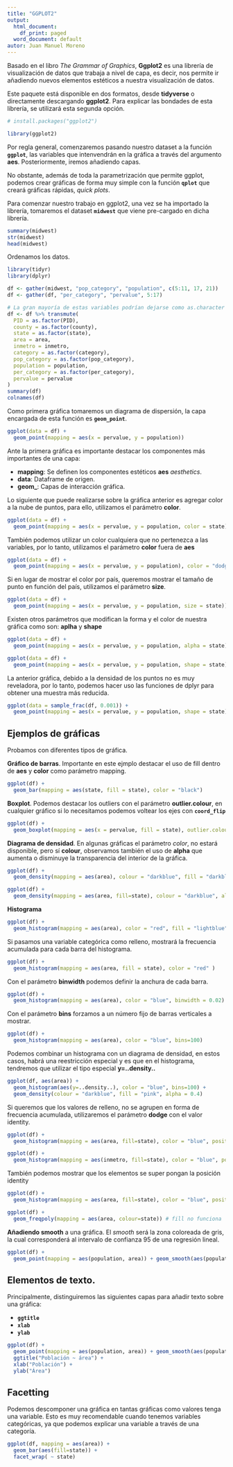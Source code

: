 ```yaml
---
title: "GGPLOT2"
output:
  html_document:
    df_print: paged
  word_document: default
autor: Juan Manuel Moreno
---
```


Basado en el libro *The Grammar of Graphics*, **Ggplot2** es una librería de visualización de datos que trabaja a nivel de capa, es decir, nos permite ir añadiendo nuevos elementos estéticos a nuestra visualización de datos.

Este paquete está disponible en dos formatos, desde **tidyverse** o directamente descargando **ggplot2**. Para explicar las bondades de esta librería, se utilizará esta segunda opción.

```r
# install.packages("ggplot2")

library(ggplot2)
```

Por regla general, comenzaremos pasando nuestro dataset a la función **`ggplot`**, las variables que intenvendrán en la gráfica a través del argumento **aes**. Posteriormente, iremos añadiendo capas.

No obstante, además de toda la parametrización que permite ggplot, podemos crear gráficas de forma muy simple con la función **`qplot`** que creará gráficas rápidas, *quick plots*.

Para comenzar nuestro trabajo en ggplot2, una vez se ha importado la librería, tomaremos el dataset **`midwest`** que viene pre-cargado en dicha librería.

```r
summary(midwest)
str(midwest)
head(midwest)
```

Ordenamos los datos.

```r
library(tidyr)
library(dplyr)

df <- gather(midwest, "pop_category", "population", c(5:11, 17, 21))
df <- gather(df, "per_category", "pervalue", 5:17)

# La gran mayoría de estas variables podrían dejarse como as.character sin problema.
df <- df %>% transmute(
  PID = as.factor(PID),
  county = as.factor(county),
  state = as.factor(state),
  area = area,
  inmetro = inmetro,
  category = as.factor(category),
  pop_category = as.factor(pop_category),
  population = population,
  per_category = as.factor(per_category),
  pervalue = pervalue
)
summary(df)
colnames(df)
```

Como primera gráfica tomaremos un diagrama de dispersión, la capa encargada de esta función es **`geom_point`**.

```r
ggplot(data = df) +
  geom_point(mapping = aes(x = pervalue, y = population))
```

Ante la primera gráfica es importante destacar los componentes más importantes de una capa:

-   **mapping**: Se definen los componentes estéticos **aes** *aesthetics*.
-   **data**: Dataframe de origen.
-   **geom\_**: Capas de interacción gráfica.

Lo siguiente que puede realizarse sobre la gráfica anterior es agregar color a la nube de puntos, para ello, utilizamos el parámetro **color**.

```r
ggplot(data = df) +
  geom_point(mapping = aes(x = pervalue, y = population, color = state))
```

También podemos utilizar un color cualquiera que no pertenezca a las variables, por lo tanto, utilizamos el parámetro **color** fuera de **aes**

```r
ggplot(data = df) +
  geom_point(mapping = aes(x = pervalue, y = population), color = "dodgerblue4")
```

Si en lugar de mostrar el color por país, queremos mostrar el tamaño de punto en función del país, utilizamos el parámetro **size**.

```r
ggplot(data = df) +
  geom_point(mapping = aes(x = pervalue, y = population, size = state))
```

Existen otros parámetros que modifican la forma y el color de nuestra gráfica como son: **aplha** y **shape**

```r
ggplot(data = df) +
  geom_point(mapping = aes(x = pervalue, y = population, alpha = state))
```

```r
ggplot(data = df) +
  geom_point(mapping = aes(x = pervalue, y = population, shape = state))
```

La anterior gráfica, debido a la densidad de los puntos no es muy reveladora, por lo tanto, podemos hacer uso las funciones de dplyr para obtener una muestra más reducida.

```r
ggplot(data = sample_frac(df, 0.001)) +
  geom_point(mapping = aes(x = pervalue, y = population, shape = state))
```

## Ejemplos de gráficas

Probamos con diferentes tipos de gráfica.

**Gráfico de barras**. Importante en este ejmplo destacar el uso de fill dentro de **aes** y **color** como parámetro mapping.

```r
ggplot(df) + 
  geom_bar(mapping = aes(state, fill = state), color = "black")
```

**Boxplot**. Podemos destacar los outliers con el parámetro **outlier.colour**, en cualquier gráfico si lo necesitamos podemos voltear los ejes con **`coord_flip`**

```r
ggplot(df) + 
  geom_boxplot(mapping = aes(x = pervalue, fill = state), outlier.colour = "red") + coord_flip()
```

**Diagrama de densidad**. En algunas gráficas el parámetro *color*, no estará disponible, pero sí **colour**, observamos también el uso de **alpha** que aumenta o disminuye la transparencia del interior de la gráfica.

```r
ggplot(df) +
  geom_density(mapping = aes(area), colour = "darkblue", fill = "darkblue", alpha = 0.4)
```

```r
ggplot(df) +
  geom_density(mapping = aes(area, fill=state), colour = "darkblue", alpha = 0.4)
```

**Histograma**

```r
ggplot(df) +
  geom_histogram(mapping = aes(area), color = "red", fill = "lightblue", alpha = 0.6)
```

Si pasamos una variable categórica como relleno, mostrará la frecuencia acumulada para cada barra del histograma.

```r
ggplot(df) +
  geom_histogram(mapping = aes(area, fill = state), color = "red" )
```

Con el parámetro **binwidth** podemos definir la anchura de cada barra.

```r
ggplot(df) +
  geom_histogram(mapping = aes(area), color = "blue", binwidth = 0.02)
```

Con el parámetro **bins** forzamos a un número fijo de barras verticales a mostrar.

```r
ggplot(df) +
  geom_histogram(mapping = aes(area), color = "blue", bins=100)
```

Podemos combinar un histograma con un diagrama de densidad, en estos casos, habrá una reestricción especial y es que en el histograma, tendremos que utilizar el tipo especial **y=..density..**

```r
ggplot(df, aes(area)) +
  geom_histogram(aes(y=..density..), color = "blue", bins=100) +
  geom_density(colour = "darkblue", fill = "pink", alpha = 0.4)
```

Si queremos que los valores de relleno, no se agrupen en forma de frecuencia acumulada, utilizaremos el parámetro **dodge** con el valor identity.

```r
ggplot(df) +
  geom_histogram(mapping = aes(area, fill=state), color = "blue", position = "dodge")
```

```r
ggplot(df) +
  geom_histogram(mapping = aes(inmetro, fill=state), color = "blue", position = "dodge")
```

También podemos mostrar que los elementos se super pongan la posición identity

```r
ggplot(df) +
  geom_histogram(mapping = aes(area, fill=state), color = "blue", position = "identity")
```

```r
ggplot(df) +
  geom_freqpoly(mapping = aes(area, colour=state)) # fill no funciona
```

**Añadiendo smooth** a una gráfica. El *smooth* será la zona coloreada de gris, la cual corresponderá al intervalo de confianza 95 de una regresión lineal.

```r
ggplot(df) +
  geom_point(mapping = aes(population, area)) + geom_smooth(aes(population, area))
```

## Elementos de texto.

Principalmente, distinguiremos las siguientes capas para añadir texto sobre una gráfica:

-   **`ggtitle`**
-   **`xlab`**
-   **`ylab`**

```r
ggplot(df) +
  geom_point(mapping = aes(population, area)) + geom_smooth(aes(population, area)) + 
  ggtitle("Población ~ área") + 
  xlab("Población") +
  ylab("Área")
```

## Facetting

Podemos descomponer una gráfica en tantas gráficas como valores tenga una variable. Esto es muy recomendable cuando tenemos variables categóricas, ya que podemos explicar una variable a través de una categoría.

```r
ggplot(df, mapping = aes(area)) +
  geom_bar(aes(fill=state)) +
  facet_wrap( ~ state)
```
